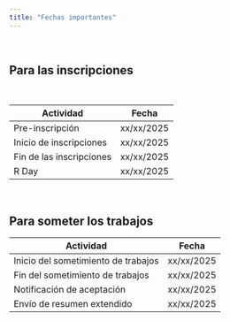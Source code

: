 ```yaml
---
title: "Fechas importantes"
---
```


<br>

## Para las inscripciones

<br>

| Actividad                | Fecha      |
|--------------------------|------------|
| Pre-inscripción          | xx/xx/2025 |
| Inicio de inscripciones  | xx/xx/2025 |
| Fin de las inscripciones | xx/xx/2025 |
| R Day                    | xx/xx/2025 |

<br>

## Para someter los trabajos

| Actividad                           | Fecha             |
|-------------------------------------|-------------------|
| Inicio del sometimiento de trabajos | xx/xx/2025        |
| Fin del sometimiento de trabajos    | xx/xx/2025        |
| Notificación de aceptación          | xx/xx/2025        |
| Envío de resumen extendido          | xx/xx/2025        |

